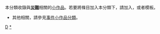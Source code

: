 {{Catnav|頁面分類|历史|各種主題的歷史|灾难}}
{{hiddencat}}
{{WPSS-cat}}
本分類收錄與'''[[災難|災難]]'''相關的[[Wikipedia:小作品|小作品]]。若要將條目加入本分類下，請加入'''{{tl|Disaster-stub}}'''，或者'''{{tl|災難小作品}}'''模板。

*其他相關，請參見[[:Category:事件小作品|事件小作品分類]]。

[[Category:事件小作品|D]]
[[Category:災難|*]]